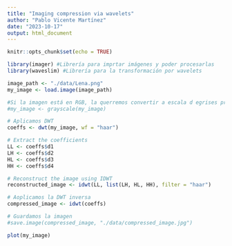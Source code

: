 ```yaml
---
title: "Imaging compression via wavelets"
author: "Pablo Vicente Martínez"
date: "2023-10-17"
output: html_document
---
```


```r
knitr::opts_chunk$set(echo = TRUE)
```

```r
library(imager) #Librería para imprtar imágenes y poder procesarlas
library(waveslim) #Librería para la transformación por wavelets

image_path <- "./data/Lena.png"
my_image <- load.image(image_path)

#Si la imagen está en RGB, la querremos convertir a escala d egrises pro simplicidad
#my_image <- grayscale(my_image)

# Aplicamos DWT
coeffs <- dwt(my_image, wf = "haar")

# Extract the coefficients
LL <- coeffs$d1
LH <- coeffs$d2
HL <- coeffs$d3
HH <- coeffs$d4

# Reconstruct the image using IDWT
reconstructed_image <- idwt(LL, list(LH, HL, HH), filter = "haar")

# Aoplicamos la DWT inversa
compressed_image <- idwt(coeffs)

# Guardamos la imagen
#save.image(compressed_image, "./data/compressed_image.jpg")

plot(my_image)
```

